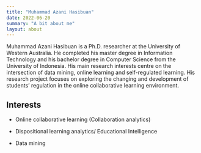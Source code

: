 ```yaml
---
title: "Muhammad Azani Hasibuan"
date: 2022-06-20
summary: "A bit about me"
layout: about
---
```


Muhammad Azani Hasibuan is a Ph.D. researcher at the University of Western Australia. He completed his master degree in Information Technology and his bachelor degree in Computer Science from the University of Indonesia. His main research interests centre on the intersection of data mining, online learning and self-regulated learning. His research project focuses on exploring the changing and development of students' regulation in the online collaborative learning environment.

## Interests

- Online collaborative learning (Collaboration analytics)

- Dispositional learning analytics/ Educational Intelligence

- Data mining